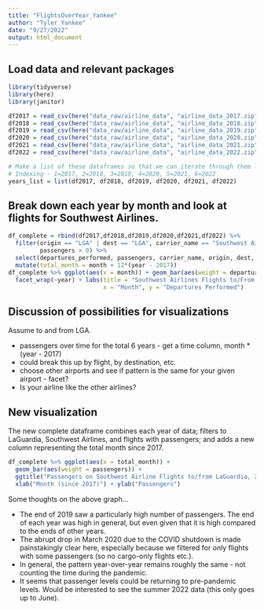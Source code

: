 ```yaml
---
title: "FlightsOverYear_Yankee"
author: "Tyler Yankee"
date: "9/27/2022"
output: html_document
---
```


## Load data and relevant packages
```r
library(tidyverse)
library(here)
library(janitor)

df2017 = read_csv(here("data_raw/airline_data", "airline_data_2017.zip")) %>% clean_names()
df2018 = read_csv(here("data_raw/airline_data", "airline_data_2018.zip")) %>% clean_names()
df2019 = read_csv(here("data_raw/airline_data", "airline_data_2019.zip")) %>% clean_names()
df2020 = read_csv(here("data_raw/airline_data", "airline_data_2020.zip")) %>% clean_names()
df2021 = read_csv(here("data_raw/airline_data", "airline_data_2021.zip")) %>% clean_names()
df2022 = read_csv(here("data_raw/airline_data", "airline_data_2022.zip")) %>% clean_names()

# Make a list of these dataframes so that we can iterate through them later
# Indexing - 1=2017, 2=2018, 3=2019, 4=2020, 5=2021, 6=2022
years_list = list(df2017, df2018, df2019, df2020, df2021, df2022)
```

## Break down each year by month and look at flights for Southwest Airlines.

```r
df_complete = rbind(df2017,df2018,df2019,df2020,df2021,df2022) %>%
  filter(origin == "LGA" | dest == "LGA", carrier_name == "Southwest Airlines Co.", 
         passengers > 0) %>%
  select(departures_performed, passengers, carrier_name, origin, dest, year, month) %>%
  mutate(total_month = month + 12*(year - 2017))
df_complete %>% ggplot(aes(x = month)) + geom_bar(aes(weight = departures_performed)) +
  facet_wrap(~year) + labs(title = "Southwest Airlines Flights to/From La Guardia by Year",
                           x = "Month", y = "Departures Performed")
```



## Discussion of possibilities for visualizations

Assume to and from LGA.

* passengers over time for the total 6 years - get a time column, month * (year - 2017)
* could break this up by flight, by destination, etc.
* choose other airports and see if pattern is the same for your given airport - facet?
* Is your airline like the other airlines?

## New visualization
The new complete dataframe combines each year of data; filters to LaGuardia, Southwest Airlines, and flights with passengers; and adds a new column representing the total month since 2017.
```r
df_complete %>% ggplot(aes(x = total_month)) + 
  geom_bar(aes(weight = passengers)) + 
  ggtitle("Passengers on Southwest Airline Flights to/from LaGuardia, 2017-2022") +
  xlab("Month (since 2017)") + ylab("Passengers")
```

Some thoughts on the above graph...

* The end of 2019 saw a particularly high number of passengers. The end of each year was high in general, but even given that it is high compared to the ends of other years.
* The abrupt drop in March 2020 due to the COVID shutdown is made painstakingly clear here, especially because we filtered for only flights with some passengers (so no cargo-only flights etc.).
* In general, the pattern year-over-year remains roughly the same - not counting the time during the pandemic.
* It seems that passenger levels could be returning to pre-pandemic levels. Would be interested to see the summer 2022 data (this only goes up to June).